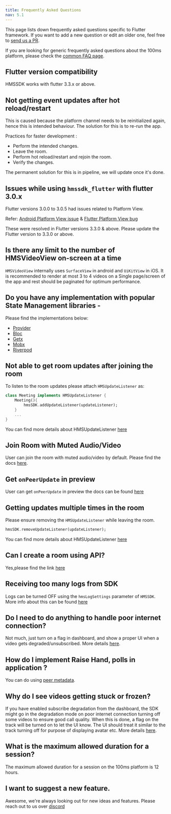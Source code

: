 ```yaml
---
title: Frequently Asked Questions
nav: 5.1
---
```


This page lists down frequently asked questions specific to Flutter framework. If you want to add a new question or edit an older one, feel free to
[send us a PR](https://github.com/100mslive/100ms-docs/blob/main/docs/flutter/v2/debugging/faq.mdx).

If you are looking for generic frequently asked questions about the 100ms platform, please check the [common FAQ page](./../foundation/faq).

## Flutter version compatibility

HMSSDK works with flutter 3.3.x or above.

## Not getting event updates after hot reload/restart

This is caused because the platform channel needs to be reinitialized again, hence this is intended behaviour.
The solution for this is to re-run the app.

Practices for faster development :

-   Perform the intended changes.
-   Leave the room.
-   Perform hot reload/restart and rejoin the room.
-   Verify the changes.

The permanent solution for this is in pipeline, we will update once it's done.

## Issues while using `hmssdk_flutter` with flutter 3.0.x

Flutter versions 3.0.0 to 3.0.5 had issues related to Platform View.

Refer: [Android Platform View issue](https://github.com/flutter/flutter/issues/107313) & [Flutter Platform View bug](https://github.com/flutter/flutter/issues/103630)

These were resolved in Flutter versions 3.3.0 & above. Please update the Flutter version to 3.3.0 or above.

## Is there any limit to the number of HMSVideoView on-screen at a time

`HMSVideoView` internally uses `SurfaceView` in android and `UiKitView` in iOS. It is recommended to render at most 3 to 4 videos on a Single page/screen of the app and rest should be paginated for optimum performance.

## Do you have any implementation with popular State Management libraries -

Please find the implementations below:

-   [Provider](https://github.com/100mslive/100ms-flutter/tree/main/example)
-   [Bloc](https://github.com/100mslive/100ms-flutter/tree/main/sample%20apps/bloc)
-   [Getx](https://github.com/100mslive/100ms-flutter/tree/main/sample%20apps/getx)
-   [Mobx](https://github.com/100mslive/100ms-flutter/tree/main/sample%20apps/mobx)
-   [Riverpod](https://github.com/100mslive/100ms-flutter/tree/main/sample%20apps/riverpod)

## Not able to get room updates after joining the room

To listen to the room updates please attach `HMSUpdateListener` as:

```dart
class Meeting implements HMSUpdateListener {
    Meeting(){
        hmsSDK.addUpdateListener(updateListener);
    }
    ...
}
```

You can find more details about HMSUpdateListener [here](../features/update-listeners)


## Join Room with Muted Audio/Video

User can join the room with muted audio/video by default. Please find the docs [here](../features/join-with-muted-audio-video).

## Get `onPeerUpdate` in preview

User can get `onPeerUpdate` in preview the docs can be found [here](../features/preview#get-on-peer-update-and-room-state-in-preview)

## Getting updates multiple times in the room

Please ensure removing the `HMSUpdateListener` while leaving the room.

```dart
hmsSDK.removeUpdateListener(updateListener);
```

You can find more details about HMSUpdateListener [here](../features/update-listeners)

## Can I create a room using API?

Yes,please find the link [here](/server-side/v2/Rooms/create-via-api)

## Receiving too many logs from SDK 
Logs can be turned OFF using the `hmsLogSettings` parameter of `HMSSDK`. More info about this can be found [here](../features/error-handling#setting-log-levels-in-sdk) 

## Do I need to do anything to handle poor internet connection?
Not much, just turn on a flag in dashboard, and show a proper UI when a video gets degraded/unsubscribed. More details [here](../features/auto-video-degrade-restore).


## How do I implement Raise Hand, polls in application ?
You can do using [peer metadata](../advanced-features/peer-metadata-update#use-cases).

## Why do I see videos getting stuck or frozen?
If you have enabled subscribe degradation from the dashboard, the SDK might go in the degradation mode on poor internet connection turning off some videos to ensure good call quality. When this is done, a flag on the track will be turned on to let the UI know. The UI should treat it similar to the track turning off for purpose of displaying avatar etc. More details [here](../features/auto-video-degrade-restore).

## What is the maximum allowed duration for a session?
The maximum allowed duration for a session on the 100ms platform is 12 hours.

## I want to suggest a new feature.

Awesome, we're always looking out for new ideas and features. Please reach out to us over [discord](https://100ms.live/discord)
